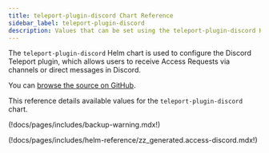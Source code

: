```yaml
---
title: teleport-plugin-discord Chart Reference
sidebar_label: teleport-plugin-discord
description: Values that can be set using the teleport-plugin-discord Helm chart
---
```


The `teleport-plugin-discord` Helm chart is used to configure the Discord Teleport plugin, which allows users to receive Access Requests via channels or direct messages in Discord.

You can [browse the source on GitHub](https://github.com/gravitational/teleport/tree/v(=teleport.version=)/examples/chart/access/discord).

This reference details available values for the `teleport-plugin-discord` chart.

(!docs/pages/includes/backup-warning.mdx!)

(!docs/pages/includes/helm-reference/zz_generated.access-discord.mdx!)
